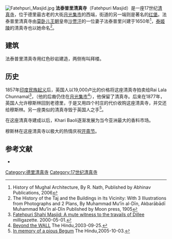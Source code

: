 {{refimprove|time=2015-05-07T10:31:51+00:00}}
[[File:Fatehpuri_Masjid.jpg|thumb]]
'''法泰普里清真寺'''（Fatehpuri Masjid）是一座17世纪[[清真寺|清真寺]]，位于德里最古老的大街[[月光集市|月光集市]]的西端，街道的另一端则是著名的[[红堡|红堡]]。法泰普里清真寺由[[莫卧儿王朝|莫卧儿王朝]]皇帝[[沙贾汗|沙贾汗]]的一位妻子法泰普里兴建于1650年<ref>History of Mughal Architecture, By R. Nath, Published by Abhinav Publications, 2006</ref>，[[泰姬陵|泰姬陵]]的清真寺也以她命名<ref>The History of the Taj and the Buildings in Its Vicinity: With 3 Illustrations from Photographs and 2 Plans, By Muḣammad Muʻīn al-Dīn, Akbarābādī Muḣammad Muʻīn al-Dīn
Published by Moon press, 1905</ref>。

==建筑==
法泰普里清真寺用红色砂岩建造，两侧有叫拜楼。

==历史==
1857年[[印度民族起义|印度民族起义]]后，英国人以19,000卢比的价格将这座清真寺拍卖给Rai Lala Chunnamal<ref>[http://www.milligazette.com/Archives/01-5-2000/fatehpuri_shahi_masjid_a_mute_wi.htm Fatehpuri Shahi Masjid: A mute witness to the travails of Dillee] {{Wayback|url=http://www.milligazette.com/Archives/01-5-2000/fatehpuri_shahi_masjid_a_mute_wi.htm |date=20170503084116 }} milligazette. 2000-05-01.</ref>，（他的后裔仍住在[[月光集市|月光集市]]<ref>[http://www.hinduonnet.com/thehindu/mp/2003/09/25/stories/2003092500260100.htm  Beyond the WALL] {{Wayback|url=http://www.hinduonnet.com/thehindu/mp/2003/09/25/stories/2003092500260100.htm |date=20050508074623 }} The Hindu,2003-09-25.</ref>），他保留了清真寺。后来在1877年，英国人允许穆斯林回到老德里，于是又用四个村庄的代价收购这座清真寺，并交还给穆斯林。另一座类似的清真寺毁于英国人之手<ref>[http://www.hindu.com/mp/2005/10/03/stories/2005100301280200.htm In memory of a pious Begum] {{Wayback|url=http://www.hindu.com/mp/2005/10/03/stories/2005100301280200.htm |date=20090628092715 }} The Hindu,2005-10-03.</ref>。 

在这座清真寺建成以后，Khari Baoli逐渐发展为当今亚洲最大的香料市场。 

穆斯林在这座清真寺以极大的热情庆祝[[开斋节|开斋节]]。

== 参考文献 ==
{{reflist}}
*{{wikitravel}}

{{德里地标}}

[[Category:德里清真寺|Category:德里清真寺]]
[[Category:17世纪清真寺|Category:17世纪清真寺]]